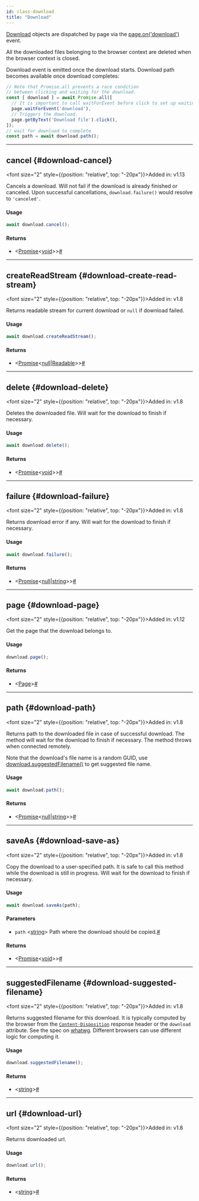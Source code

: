 ```yaml
---
id: class-download
title: "Download"
---
```


[Download] objects are dispatched by page via the [page.on('download')](/api/class-page.mdx#page-event-download) event.

All the downloaded files belonging to the browser context are deleted when the browser context is closed.

Download event is emitted once the download starts. Download path becomes available once download completes:

```js
// Note that Promise.all prevents a race condition
// between clicking and waiting for the download.
const [ download ] = await Promise.all([
  // It is important to call waitForEvent before click to set up waiting.
  page.waitForEvent('download'),
  // Triggers the download.
  page.getByText('Download file').click(),
]);
// wait for download to complete
const path = await download.path();
```


---

## cancel {#download-cancel}

<font size="2" style={{position: "relative", top: "-20px"}}>Added in: v1.13</font>

Cancels a download. Will not fail if the download is already finished or canceled. Upon successful cancellations, `download.failure()` would resolve to `'canceled'`.

#### Usage

```js
await download.cancel();
```

#### Returns
-  &#60;[Promise]<[void]>&#62;<a aria-hidden="true" tabindex="-1" class="list-anchor-link" id="download-cancel-return"/><a href="#download-cancel-return" class="list-anchor">#</a>

---

## createReadStream {#download-create-read-stream}

<font size="2" style={{position: "relative", top: "-20px"}}>Added in: v1.8</font>

Returns readable stream for current download or `null` if download failed.

#### Usage

```js
await download.createReadStream();
```

#### Returns
-  &#60;[Promise]<[null]|[Readable]>&#62;<a aria-hidden="true" tabindex="-1" class="list-anchor-link" id="download-create-read-stream-return"/><a href="#download-create-read-stream-return" class="list-anchor">#</a>

---

## delete {#download-delete}

<font size="2" style={{position: "relative", top: "-20px"}}>Added in: v1.8</font>

Deletes the downloaded file. Will wait for the download to finish if necessary.

#### Usage

```js
await download.delete();
```

#### Returns
-  &#60;[Promise]<[void]>&#62;<a aria-hidden="true" tabindex="-1" class="list-anchor-link" id="download-delete-return"/><a href="#download-delete-return" class="list-anchor">#</a>

---

## failure {#download-failure}

<font size="2" style={{position: "relative", top: "-20px"}}>Added in: v1.8</font>

Returns download error if any. Will wait for the download to finish if necessary.

#### Usage

```js
await download.failure();
```

#### Returns
-  &#60;[Promise]<[null]|[string]>&#62;<a aria-hidden="true" tabindex="-1" class="list-anchor-link" id="download-failure-return"/><a href="#download-failure-return" class="list-anchor">#</a>

---

## page {#download-page}

<font size="2" style={{position: "relative", top: "-20px"}}>Added in: v1.12</font>

Get the page that the download belongs to.

#### Usage

```js
download.page();
```

#### Returns
-  &#60;[Page]&#62;<a aria-hidden="true" tabindex="-1" class="list-anchor-link" id="download-page-return"/><a href="#download-page-return" class="list-anchor">#</a>

---

## path {#download-path}

<font size="2" style={{position: "relative", top: "-20px"}}>Added in: v1.8</font>

Returns path to the downloaded file in case of successful download. The method will wait for the download to finish if necessary. The method throws when connected remotely.

Note that the download's file name is a random GUID, use [download.suggestedFilename()](/api/class-download.mdx#download-suggested-filename) to get suggested file name.

#### Usage

```js
await download.path();
```

#### Returns
-  &#60;[Promise]<[null]|[string]>&#62;<a aria-hidden="true" tabindex="-1" class="list-anchor-link" id="download-path-return"/><a href="#download-path-return" class="list-anchor">#</a>

---

## saveAs {#download-save-as}

<font size="2" style={{position: "relative", top: "-20px"}}>Added in: v1.8</font>

Copy the download to a user-specified path. It is safe to call this method while the download is still in progress. Will wait for the download to finish if necessary.

#### Usage

```js
await download.saveAs(path);
```

#### Parameters
- `path` &#60;[string]&#62; Path where the download should be copied.<a aria-hidden="true" tabindex="-1" class="list-anchor-link" id="download-save-as-option-path"/><a href="#download-save-as-option-path" class="list-anchor">#</a>

#### Returns
-  &#60;[Promise]<[void]>&#62;<a aria-hidden="true" tabindex="-1" class="list-anchor-link" id="download-save-as-return"/><a href="#download-save-as-return" class="list-anchor">#</a>

---

## suggestedFilename {#download-suggested-filename}

<font size="2" style={{position: "relative", top: "-20px"}}>Added in: v1.8</font>

Returns suggested filename for this download. It is typically computed by the browser from the [`Content-Disposition`](https://developer.mozilla.org/en-US/docs/Web/HTTP/Headers/Content-Disposition) response header or the `download` attribute. See the spec on [whatwg](https://html.spec.whatwg.org/#downloading-resources). Different browsers can use different logic for computing it.

#### Usage

```js
download.suggestedFilename();
```

#### Returns
-  &#60;[string]&#62;<a aria-hidden="true" tabindex="-1" class="list-anchor-link" id="download-suggested-filename-return"/><a href="#download-suggested-filename-return" class="list-anchor">#</a>

---

## url {#download-url}

<font size="2" style={{position: "relative", top: "-20px"}}>Added in: v1.8</font>

Returns downloaded url.

#### Usage

```js
download.url();
```

#### Returns
-  &#60;[string]&#62;<a aria-hidden="true" tabindex="-1" class="list-anchor-link" id="download-url-return"/><a href="#download-url-return" class="list-anchor">#</a>

[Accessibility]: /api/class-accessibility.mdx "Accessibility"
[Android]: /api/class-android.mdx "Android"
[AndroidDevice]: /api/class-androiddevice.mdx "AndroidDevice"
[AndroidInput]: /api/class-androidinput.mdx "AndroidInput"
[AndroidSocket]: /api/class-androidsocket.mdx "AndroidSocket"
[AndroidWebView]: /api/class-androidwebview.mdx "AndroidWebView"
[APIRequest]: /api/class-apirequest.mdx "APIRequest"
[APIRequestContext]: /api/class-apirequestcontext.mdx "APIRequestContext"
[APIResponse]: /api/class-apiresponse.mdx "APIResponse"
[APIResponseAssertions]: /test-assertions.mdx "APIResponseAssertions"
[Browser]: /api/class-browser.mdx "Browser"
[BrowserContext]: /api/class-browsercontext.mdx "BrowserContext"
[BrowserServer]: /api/class-browserserver.mdx "BrowserServer"
[BrowserType]: /api/class-browsertype.mdx "BrowserType"
[CDPSession]: /api/class-cdpsession.mdx "CDPSession"
[ConsoleMessage]: /api/class-consolemessage.mdx "ConsoleMessage"
[Coverage]: /api/class-coverage.mdx "Coverage"
[Dialog]: /api/class-dialog.mdx "Dialog"
[Download]: /api/class-download.mdx "Download"
[Electron]: /api/class-electron.mdx "Electron"
[ElectronApplication]: /api/class-electronapplication.mdx "ElectronApplication"
[ElementHandle]: /api/class-elementhandle.mdx "ElementHandle"
[FileChooser]: /api/class-filechooser.mdx "FileChooser"
[Frame]: /api/class-frame.mdx "Frame"
[FrameLocator]: /api/class-framelocator.mdx "FrameLocator"
[JSHandle]: /api/class-jshandle.mdx "JSHandle"
[Keyboard]: /api/class-keyboard.mdx "Keyboard"
[Locator]: /api/class-locator.mdx "Locator"
[LocatorAssertions]: /test-assertions.mdx "LocatorAssertions"
[Logger]: /api/class-logger.mdx "Logger"
[Mouse]: /api/class-mouse.mdx "Mouse"
[Page]: /api/class-page.mdx "Page"
[PageAssertions]: /test-assertions.mdx "PageAssertions"
[Playwright]: /api/class-playwright.mdx "Playwright"
[PlaywrightAssertions]: /test-assertions.mdx "PlaywrightAssertions"
[Request]: /api/class-request.mdx "Request"
[Response]: /api/class-response.mdx "Response"
[Route]: /api/class-route.mdx "Route"
[ScreenshotAssertions]: /test-assertions.mdx "ScreenshotAssertions"
[Selectors]: /api/class-selectors.mdx "Selectors"
[TimeoutError]: /api/class-timeouterror.mdx "TimeoutError"
[Touchscreen]: /api/class-touchscreen.mdx "Touchscreen"
[Tracing]: /api/class-tracing.mdx "Tracing"
[Video]: /api/class-video.mdx "Video"
[WebSocket]: /api/class-websocket.mdx "WebSocket"
[Worker]: /api/class-worker.mdx "Worker"
[Fixtures]: /api/class-fixtures.mdx "Fixtures"
[Storage]: /api/class-storage.mdx "Storage"
[Test]: /api/class-test.mdx "Test"
[TestConfig]: /api/class-testconfig.mdx "TestConfig"
[TestError]: /api/class-testerror.mdx "TestError"
[TestInfo]: /api/class-testinfo.mdx "TestInfo"
[TestOptions]: /api/class-testoptions.mdx "TestOptions"
[TestProject]: /api/class-testproject.mdx "TestProject"
[WorkerInfo]: /api/class-workerinfo.mdx "WorkerInfo"
[Location]: /api/class-location.mdx "Location"
[Reporter]: /api/class-reporter.mdx "Reporter"
[Suite]: /api/class-suite.mdx "Suite"
[TestCase]: /api/class-testcase.mdx "TestCase"
[TestResult]: /api/class-testresult.mdx "TestResult"
[TestStep]: /api/class-teststep.mdx "TestStep"
[Element]: https://developer.mozilla.org/en-US/docs/Web/API/element "Element"
[EvaluationArgument]: /evaluating.mdx#evaluation-argument "EvaluationArgument"
[Promise]: https://developer.mozilla.org/en-US/docs/Web/JavaScript/Reference/Global_Objects/Promise "Promise"
[iterator]: https://developer.mozilla.org/en-US/docs/Web/JavaScript/Reference/Iteration_protocols "Iterator"
[origin]: https://developer.mozilla.org/en-US/docs/Glossary/Origin "Origin"
[selector]: https://developer.mozilla.org/en-US/docs/Web/CSS/CSS_Selectors "selector"
[Serializable]: https://developer.mozilla.org/en-US/docs/Web/JavaScript/Reference/Global_Objects/JSON/stringify#Description "Serializable"
[UIEvent.detail]: https://developer.mozilla.org/en-US/docs/Web/API/UIEvent/detail "UIEvent.detail"
[UnixTime]: https://en.wikipedia.org/wiki/Unix_time "Unix Time"
[xpath]: https://developer.mozilla.org/en-US/docs/Web/XPath "xpath"

[Array]: https://developer.mozilla.org/en-US/docs/Web/JavaScript/Reference/Global_Objects/Array "Array"
[boolean]: https://developer.mozilla.org/en-US/docs/Web/JavaScript/Data_structures#Boolean_type "Boolean"
[Buffer]: https://nodejs.org/api/buffer.html#buffer_class_buffer "Buffer"
[ChildProcess]: https://nodejs.org/api/child_process.html "ChildProcess"
[Error]: https://nodejs.org/api/errors.html#errors_class_error "Error"
[EventEmitter]: https://nodejs.org/api/events.html#events_class_eventemitter "EventEmitter"
[function]: https://developer.mozilla.org/en-US/docs/Web/JavaScript/Reference/Global_Objects/Function "Function"
[Map]: https://developer.mozilla.org/en-US/docs/Web/JavaScript/Reference/Global_Objects/Map "Map"
[null]: https://developer.mozilla.org/en-US/docs/Web/JavaScript/Reference/Global_Objects/null "null"
[number]: https://developer.mozilla.org/en-US/docs/Web/JavaScript/Data_structures#Number_type "Number"
[Object]: https://developer.mozilla.org/en-US/docs/Web/JavaScript/Reference/Global_Objects/Object "Object"
[Promise]: https://developer.mozilla.org/en-US/docs/Web/JavaScript/Reference/Global_Objects/Promise "Promise"
[Readable]: https://nodejs.org/api/stream.html#stream_class_stream_readable "Readable"
[RegExp]: https://developer.mozilla.org/en-US/docs/Web/JavaScript/Reference/Global_Objects/RegExp "RegExp"
[string]: https://developer.mozilla.org/en-US/docs/Web/JavaScript/Data_structures#String_type "string"
[void]: https://developer.mozilla.org/en-US/docs/Web/JavaScript/Reference/Global_Objects/undefined "void"
[URL]: https://nodejs.org/api/url.html "URL"

[all available image tags]: https://mcr.microsoft.com/en-us/product/playwright/about "all available image tags"
[Docker Hub]: https://hub.docker.com/_/microsoft-playwright "Docker Hub"
[Dockerfile.focal]: https://github.com/microsoft/playwright/blob/main/utils/docker/Dockerfile.focal "Dockerfile.focal"
